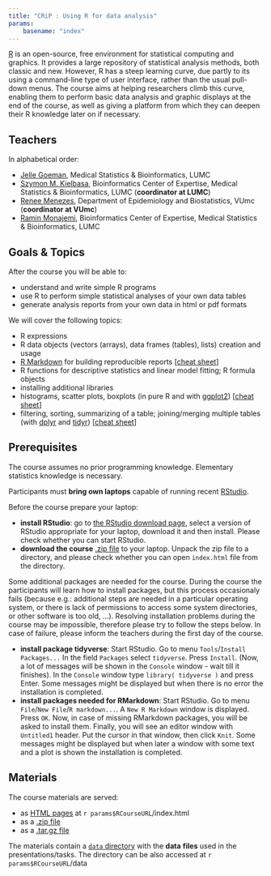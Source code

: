 ```yaml
---
title: "CRiP : Using R for data analysis"
params:
    basename: "index"
---
```


[R](https://www.r-project.org/) is an open-source, free environment for statistical computing and graphics. 
It provides a large repository of statistical analysis methods, both classic and new. 
However, R has a steep learning curve, due partly to its using a command-line type of user interface, rather than the usual pull-down menus. 
The course aims at helping researchers climb this curve, enabling them to perform basic data analysis and graphic displays at the end of the course, as well as giving a platform from which they can deepen their R knowledge later on if necessary.

## Teachers

In alphabetical order:

- [Jelle Goeman](https://www.lumc.nl/org/bds/medewerkers/812110344192525), Medical Statistics & Bioinformatics, LUMC
- [Szymon M. Kielbasa](https://www.lumc.nl/org/bds/medewerkers/smkielbasa), Bioinformatics Center of Expertise, Medical Statistics & Bioinformatics, LUMC (__coordinator at LUMC__)
- [Renee Menezes](http://www.bigstatistics.nl/renee), Department of Epidemiology and Biostatistics, VUmc (__coordinator at VUmc__)
- [Ramin Monajemi](https://www.lumc.nl/org/bds/medewerkers/rmonajemi), Bioinformatics Center of Expertise, Medical Statistics & Bioinformatics, LUMC

## Goals & Topics

After the course you will be able to:

- understand and write simple R programs
- use R to perform simple statistical analyses of your own data tables
- generate analysis reports from your own data in html or pdf formats

We will cover the following topics:

- R expressions
- R data objects (vectors (arrays), data frames (tables), lists) creation and usage
- [R Markdown](http://rmarkdown.rstudio.com/) for building reproducible reports [[cheat sheet](http://www.rstudio.com/wp-content/uploads/2015/03/rmarkdown-reference.pdf)]
- R functions for descriptive statistics and linear model fitting; R formula objects
- installing additional libraries
- histograms, scatter plots, boxplots (in pure R and with [ggplot2](http://ggplot2.org/)) [[cheat sheet](http://www.rstudio.com/wp-content/uploads/2015/12/ggplot2-cheatsheet-2.0.pdf)]
- filtering, sorting, summarizing of a table; joining/merging multiple tables (with [dplyr](https://cran.r-project.org/web/packages/dplyr/README.html) and [tidyr](https://github.com/hadley/tidyr)) [[cheat sheet](http://www.rstudio.com/wp-content/uploads/2015/02/data-wrangling-cheatsheet.pdf)]

## Prerequisites

The course assumes no prior programming knowledge. Elementary statistics knowledge is necessary.

Participants must **bring own laptops** capable of running recent [RStudio](https://www.rstudio.com/products/rstudio/). 

Before the course prepare your laptop:

- **install RStudio**: go to [the RStudio download page](https://www.rstudio.com/products/rstudio/download/#download), select a version of RStudio appropriate for your laptop, download it and then install. Please check whether you can start RStudio.
- **download the course** [.zip file](`r params$RCourseURL`/R_course.zip) to your laptop. Unpack the zip file to a directory, and please check whether you can open `index.html` file from the directory.

Some additional packages are needed for the course.
During the course the participants will learn how to install packages, but this process occasionaly fails (because e.g.: additional steps are needed in a particular operating system, or there is lack of permissions to access some system directories, or other software is too old, ...).
Resolving installation problems during the course may be impossible, therefore please try to follow the steps below.
In case of failure, please inform the teachers during the first day of the course.

- **install package tidyverse**: Start RStudio. Go to menu `Tools`/`Install Packages...` In the field `Packages` select `tidyverse`. Press `Install`. (Now, a lot of messages will be shown in the `Console` window - wait till it finishes). In the `Console` window type `library( tidyverse )` and press Enter. Some messages might be displayed but when there is no error the installation is completed.
- **install packages needed for RMarkdown**: Start RStudio. Go to menu `File`/`New File`/`R markdown...`. A `New R Markdown` window is displayed. Press `OK`. Now, in case of missing RMarkdown packages, you will be asked to install them. Finally, you will see an editor window with `Untitled1` header. Put the cursor in that window, then click `Knit`. Some messages might be displayed but when later a window with some text and a plot is shown the installation is completed.
  
## Materials

The course materials are served:

- as [HTML pages](`r params$RCourseURL`/index.html) at `r params$RCourseURL`/index.html
- as a [.zip file](`r params$RCourseURL`/R_course.zip)
- as a [.tar.gz file](`r params$RCourseURL`/R_course.tgz)

The materials contain a [`data` directory](`r params$RCourseURL`/data) with the __data__ __files__ used in the presentations/tasks. The directory can be also accessed at `r params$RCourseURL`/data
